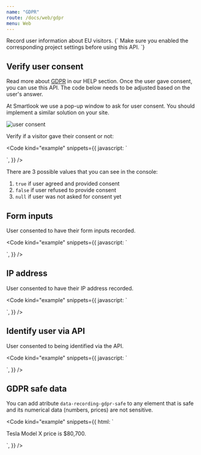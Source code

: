 ```yaml
---
name: "GDPR"
route: /docs/web/gdpr
menu: Web
---
```




<Title>GDPR</Title>
<Subtitle>Record user information about EU visitors.</Subtitle>

<TextBlock kind="important">
{`
Make sure you enabled the corresponding project settings before using this API.
`}
</TextBlock>

## Verify user consent

Read more about [GDPR](https://www.smartlook.com/help/gdpr/) in our HELP section. Once the user gave consent, you can use this API. The code below needs to be adjusted based on the user's answer.

At Smartlook we use a pop-up window to ask for user consent. You should implement a similar solution on your site.

<img src={gdpr_consent_img} alt="user consent"/>

Verify if a visitor gave their consent or not:

<Code
  kind="example"
  snippets={{
    javascript: `
<script>
  smartlook(function() {
    console.log(smartlook.consent.api)
    console.log(smartlook.consent.forms)
    console.log(smartlook.consent.ip)
  });
</script>
`,
  }}
/>

There are 3 possible values that you can see in the console:

1. `true` if user agreed and provided consent
2. `false` if user refused to provide consent
3. `null` if user was not asked for consent yet

## Form inputs

User consented to have their form inputs recorded.

<Code
  kind="example"
  snippets={{
    javascript: `
<script>
  // in this variable inser your consent
  var consentText = 'Here goes consent text from your website.';\n
  // choose only one variable
  var clientDecision = true; // if user agreed and provided consent
  var clientDecision = false; // if user refused to provide consent\n
  smartlook('consentForms', clientDecision ? consentText : false);
</script>
`,
  }}
/>

## IP address

User consented to have their IP address recorded.

<Code
  kind="example"
  snippets={{
    javascript: `
<script>
  // in this variable inser your consent
  var consentText = 'Here goes consent text from your website.';\n
  // choose only one variable
  var clientDecision = true; // if user agreed and provided consent
  var clientDecision = false; // if user refused to provide consent\n
  smartlook('consentIP', clientDecision ? consentText : false);
</script>
`,
  }}
/>

## Identify user via API

User consented to being identified via the API.

<Code
  kind="example"
  snippets={{
    javascript: `
<script>
  // in this variable inser your consent
  var consentText = 'Here goes consent text from your website.';\n
  // choose only one variable
  var clientDecision = true; // if user agreed and provided consent
  var clientDecision = false; // if user refused to provide consent\n
  smartlook('consentAPI', clientDecision ? consentText : false);
</script>
`,
  }}
/>

## GDPR safe data

You can add atribute `data-recording-gdpr-safe` to any element that is safe and its numerical data (numbers, prices) are not sensitive.

<Code
  kind="example"
  snippets={{
    html: `
<p data-recording-gdpr-safe>
  Tesla Model X price is $80,700.
</p>
`,
  }}
/>
